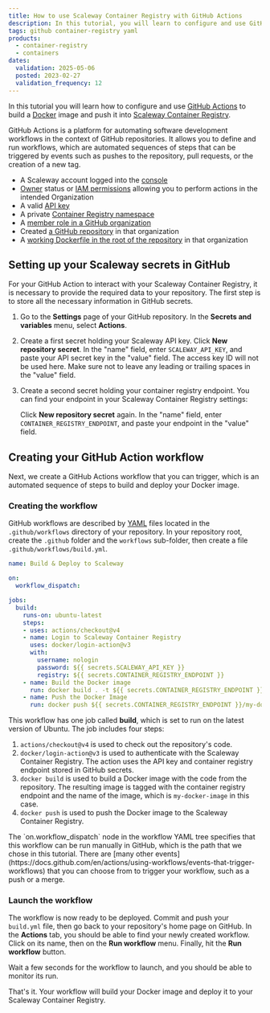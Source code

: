 ```yaml
---
title: How to use Scaleway Container Registry with GitHub Actions
description: In this tutorial, you will learn to configure and use GitHub Actions to build Docker images and push them into Scaleway Container Registry.
tags: github container-registry yaml
products:
  - container-registry
  - containers
dates:
  validation: 2025-05-06
  posted: 2023-02-27
  validation_frequency: 12
---
```




In this tutorial you will learn how to configure and use [GitHub Actions](https://docs.github.com/en/actions) to build a [Docker](https://www.docker.com/) image and push it into [Scaleway Container Registry](https://www.scaleway.com/en/container-registry/).

GitHub Actions is a platform for automating software development workflows in the context of GitHub repositories. It allows you to define and run workflows, which are automated sequences of steps that can be triggered by events such as pushes to the repository, pull requests, or the creation of a new tag.

<Requirements />

- A Scaleway account logged into the [console](https://console.scaleway.com)
- [Owner](/iam/concepts/#owner) status or [IAM permissions](/iam/concepts/#permission) allowing you to perform actions in the intended Organization
- A valid [API key](/iam/how-to/create-api-keys/)
- A private [Container Registry namespace](/container-registry/how-to/create-namespace/)
- A [member role in a GitHub organization](https://docs.github.com/en/organizations/managing-peoples-access-to-your-organization-with-roles/roles-in-an-organization)
- Created [a GitHub repository](https://docs.github.com/en/get-started/quickstart/create-a-repo) in that organization
- A [working Dockerfile in the root of the repository](https://docs.docker.com/engine/reference/builder/) in that organization

## Setting up your Scaleway secrets in GitHub

For your GitHub Action to interact with your Scaleway Container Registry, it is necessary to provide the required data to your repository. The first step is to store all the necessary information in GitHub secrets.

1. Go to the **Settings** page of your GitHub repository. In the **Secrets and variables** menu, select **Actions**.

2. Create a first secret holding your Scaleway API key.
    Click **New repository secret**. In the "name" field, enter `SCALEWAY_API_KEY`, and paste your API secret key in the "value" field. The access key ID will not be used here.
    <Message type="important">
        Make sure not to leave any leading or trailing spaces in the "value" field.
    </Message>

3. Create a second secret holding your container registry endpoint. You can find your endpoint in your Scaleway Container Registry settings:
    <Lightbox image={image} alt="" />

    Click **New repository secret** again. In the "name" field, enter `CONTAINER_REGISTRY_ENDPOINT`, and paste your endpoint in the "value" field.

## Creating your GitHub Action workflow

Next, we create a GitHub Actions workflow that you can trigger, which is an automated sequence of steps to build and deploy your Docker image.

### Creating the workflow

GitHub workflows are described by [YAML](https://en.wikipedia.org/wiki/YAML) files located in the `.github/workflows` directory of your repository.
In your repository root, create the `.github` folder and the `workflows` sub-folder, then create a file `.github/workflows/build.yml`.

```yml
name: Build & Deploy to Scaleway

on:
  workflow_dispatch:

jobs:
  build:
    runs-on: ubuntu-latest
    steps:
    - uses: actions/checkout@v4
    - name: Login to Scaleway Container Registry
      uses: docker/login-action@v3
      with:
        username: nologin
        password: ${{ secrets.SCALEWAY_API_KEY }}
        registry: ${{ secrets.CONTAINER_REGISTRY_ENDPOINT }}
    - name: Build the Docker image
      run: docker build . -t ${{ secrets.CONTAINER_REGISTRY_ENDPOINT }}/my-docker-image
    - name: Push the Docker Image
      run: docker push ${{ secrets.CONTAINER_REGISTRY_ENDPOINT }}/my-docker-image
```

This workflow has one job called **build**, which is set to run on the latest version of Ubuntu. The job includes four steps:

1. `actions/checkout@v4` is used to check out the repository's code.
2. `docker/login-action@v3` is used to authenticate with the Scaleway Container Registry. The action uses the API key and container registry endpoint stored in GitHub secrets.
3. `docker build` is used to build a Docker image with the code from the repository. The resulting image is tagged with the container registry endpoint and the name of the image, which is `my-docker-image` in this case.
4. `docker push` is used to push the Docker image to the Scaleway Container Registry.

<Message type="note">
    The `on.workflow_dispatch` node in the workflow YAML tree specifies that this workflow can be run manually in GitHub, which is the path that we chose in this tutorial. There are [many other events](https://docs.github.com/en/actions/using-workflows/events-that-trigger-workflows) that you can choose from to trigger your workflow, such as a push or a merge.
</Message>

### Launch the workflow

The workflow is now ready to be deployed. Commit and push your `build.yml` file, then go back to your repository's home page on GitHub.
In the **Actions** tab, you should be able to find your newly created workflow. Click on its name, then on the **Run workflow** menu. Finally, hit the **Run workflow** button.

<Lightbox image={image2} alt="" />

Wait a few seconds for the workflow to launch, and you should be able to monitor its run.

That's it. Your workflow will build your Docker image and deploy it to your Scaleway Container Registry.